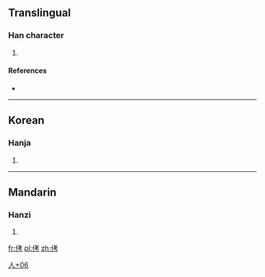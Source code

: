==Translingual==

===Han character===
{{Han char|rn=9|rad=人|as=06|sn=8|four=|canj=OJKS|ids=⿰亻考}}

# {{defn|Han|sort=人06}}

====References====
* {{Han ref|kx=0102.291|dj=0218.161|hdz=10144.011|uh=4FA4|ud=20388}}

----

==Korean==

===Hanja===
{{ko-hanja|hangeul=[[고]]|rv=go|mr=ko|y=ko}}

# {{defn|lang=ko|sort=人06}}

----

==Mandarin==

===Hanzi===
{{cmn-hanzi|pin=[[ta]]|wg=t'a}}

# {{defn|lang=cmn|sort=人06}}

[[Category:Korean-only CJKV Characters|人+06]]

[[fr:侤]]
[[pl:侤]]
[[zh:侤]]